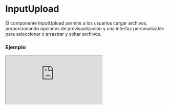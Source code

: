 
# InputUpload

El componente InputUpload permite a los usuarios cargar archivos, proporcionando opciones de previsualización y una interfaz personalizable para seleccionar o arrastrar y soltar archivos.

### Ejemplo

<Iframe minHeightIframe="30dvh" src="https://fenextjs-component-storybook.vercel.app/iframe.html?args=&id=input-inputupload--index&viewMode=story" />

### Importacion

Para importar el componente InputUpload, se puede hacer desde fenextjs

```tsx copy
import { InputUpload } from "fenextjs";
```

### Parametros

| Parametro | Tipo | Requerido | Default | Descripcion |
| --------- | ---- | --------- | ------- | ----------- |
| title | ReactNode | no | "Drag and drop here" | Título mostrado en el área de carga de archivos. |
| text | ReactNode | no | "Drag and drop your file or template here." | Texto adicional que se muestra en el área de carga de archivos. |
| titleFile | ReactNode | no | undefined | Título personalizado que se muestra al seleccionar un archivo. |
| textFile | ReactNode | no | undefined | Texto personalizado que se muestra al seleccionar un archivo. |
| textPreview | ReactNode | no | "Preview File" | Texto que se muestra para la previsualización del archivo. |
| icon | ReactNode | no | \<Upload2 /\> | Icono que se muestra en el área de carga. |
| iconFile | ReactNode | no | "" | Icono que se muestra junto con el archivo cargado. |
| btn | ReactNode | no | "Choose File" | Texto o componente personalizado para el botón de selección de archivo. |
| tagPreview | "embed" \| "img" | no | "embed" | Etiqueta HTML usada para mostrar la previsualización del archivo. Puede ser 'embed' o 'img'. |
| customPreview | (data: FileProps) =\> ReactNode | no | undefined | Función personalizada para renderizar la previsualización del archivo. |
| loader | boolean | no | false | Determina si se muestra un indicador de carga mientras se sube el archivo. |
| iconLoader | ReactNode | no | \<LoaderSpinner /\> | Icono o componente que se muestra mientras el archivo está en proceso de carga. |
| parseProgress | (e: number) =\> string | no | (e) =\> `Uploading . . . $\{e.toFixed(0)\}%` | Función que permite personalizar el texto de progreso de la carga de archivos. |
| onChange | (file: File) =\> void | no | undefined | Función que se ejecuta cuando el archivo cambia, recibe el archivo seleccionado. |

### Storybook

Para ver el storybook del componente lo puede hacer con este [link](https://fenextjs-component-storybook.vercel.app/?path=/story/input-inputupload--index)

### Usos

- InputUpload básico

```tsx copy
<InputUpload />
```

- InputUpload con texto personalizado

```tsx copy
<InputUpload title="Sube tu archivo aquí" text="Arrastra y suelta tu archivo o selecciónalo desde tu dispositivo" />
```

- InputUpload con previsualización de imagen

```tsx copy
<InputUpload tagPreview="img" />
```

- InputUpload con un botón personalizado

```tsx copy
<InputUpload btn={<Button>Cargar Archivo</Button>} />
```

